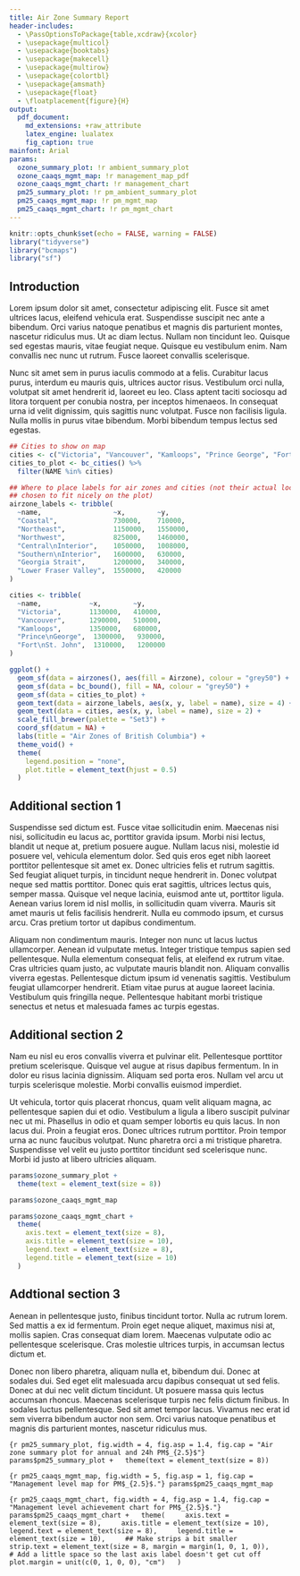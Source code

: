 ```yaml
---
title: Air Zone Summary Report
header-includes:
  - \PassOptionsToPackage{table,xcdraw}{xcolor}
  - \usepackage{multicol}
  - \usepackage{booktabs}
  - \usepackage{makecell}
  - \usepackage{multirow}
  - \usepackage{colortbl}
  - \usepackage{amsmath}
  - \usepackage{float}
  - \floatplacement{figure}{H}
output:
  pdf_document:
    md_extensions: +raw_attribute
    latex_engine: lualatex
    fig_caption: true
mainfont: Arial
params:
  ozone_summary_plot: !r ambient_summary_plot
  ozone_caaqs_mgmt_map: !r management_map_pdf
  ozone_caaqs_mgmt_chart: !r management_chart
  pm25_summary_plot: !r pm_ambient_summary_plot
  pm25_caaqs_mgmt_map: !r pm_mgmt_map
  pm25_caaqs_mgmt_chart: !r pm_mgmt_chart
---
```


```r
knitr::opts_chunk$set(echo = FALSE, warning = FALSE)
library("tidyverse")
library("bcmaps")
library("sf")
```

## Introduction

Lorem ipsum dolor sit amet, consectetur adipiscing elit. Fusce sit amet ultrices
lacus, eleifend vehicula erat. Suspendisse suscipit nec ante a bibendum. Orci
varius natoque penatibus et magnis dis parturient montes, nascetur ridiculus
mus. Ut ac diam lectus. Nullam non tincidunt leo. Quisque sed egestas mauris,
vitae feugiat neque. Quisque eu vestibulum enim. Nam convallis nec nunc ut
rutrum. Fusce laoreet convallis scelerisque.

Nunc sit amet sem in purus iaculis commodo at a felis. Curabitur lacus purus,
interdum eu mauris quis, ultrices auctor risus. Vestibulum orci nulla, volutpat
sit amet hendrerit id, laoreet eu leo. Class aptent taciti sociosqu ad litora
torquent per conubia nostra, per inceptos himenaeos. In consequat urna id velit
dignissim, quis sagittis nunc volutpat. Fusce non facilisis ligula. Nulla mollis
in purus vitae bibendum. Morbi bibendum tempus lectus sed egestas.

```r
## Cities to show on map
cities <- c("Victoria", "Vancouver", "Kamloops", "Prince George", "Fort St. John")
cities_to_plot <- bc_cities() %>%
  filter(NAME %in% cities)

## Where to place labels for air zones and cities (not their actual locations;
## chosen to fit nicely on the plot)
airzone_labels <- tribble(
  ~name,                  ~x,        ~y,
  "Coastal",              730000,    710000,
  "Northeast",            1150000,   1550000,
  "Northwest",            825000,    1460000,
  "Central\nInterior",    1050000,   1008000,
  "Southern\nInterior",   1600000,   630000,
  "Georgia Strait",       1200000,   340000,
  "Lower Fraser Valley",  1550000,   420000
)

cities <- tribble(
  ~name,            ~x,        ~y,
  "Victoria",       1130000,   410000,
  "Vancouver",      1290000,   510000,
  "Kamloops",       1350000,   680000,
  "Prince\nGeorge",  1300000,   930000,
  "Fort\nSt. John",  1310000,   1200000
)

ggplot() +
  geom_sf(data = airzones(), aes(fill = Airzone), colour = "grey50") +
  geom_sf(data = bc_bound(), fill = NA, colour = "grey50") +
  geom_sf(data = cities_to_plot) +
  geom_text(data = airzone_labels, aes(x, y, label = name), size = 4) +
  geom_text(data = cities, aes(x, y, label = name), size = 2) +
  scale_fill_brewer(palette = "Set3") +
  coord_sf(datum = NA) +
  labs(title = "Air Zones of British Columbia") +
  theme_void() +
  theme(
    legend.position = "none",
    plot.title = element_text(hjust = 0.5)
  )
```

## Additional section 1

Suspendisse sed dictum est. Fusce vitae sollicitudin enim. Maecenas nisi nisi,
sollicitudin eu lacus ac, porttitor gravida ipsum. Morbi nisi lectus, blandit ut
neque at, pretium posuere augue. Nullam lacus nisi, molestie id posuere vel,
vehicula elementum dolor. Sed quis eros eget nibh laoreet porttitor pellentesque
sit amet ex. Donec ultricies felis et rutrum sagittis. Sed feugiat aliquet
turpis, in tincidunt neque hendrerit in. Donec volutpat neque sed mattis
porttitor. Donec quis erat sagittis, ultrices lectus quis, semper massa. Quisque
vel neque lacinia, euismod ante ut, porttitor ligula. Aenean varius lorem id
nisl mollis, in sollicitudin quam viverra. Mauris sit amet mauris ut felis
facilisis hendrerit. Nulla eu commodo ipsum, et cursus arcu. Cras pretium tortor
ut dapibus condimentum.

Aliquam non condimentum mauris. Integer non nunc ut lacus luctus ullamcorper.
Aenean id vulputate metus. Integer tristique tempus sapien sed pellentesque.
Nulla elementum consequat felis, at eleifend ex rutrum vitae. Cras ultricies
quam justo, ac vulputate mauris blandit non. Aliquam convallis viverra egestas.
Pellentesque dictum ipsum id venenatis sagittis. Vestibulum feugiat ullamcorper
hendrerit. Etiam vitae purus at augue laoreet lacinia. Vestibulum quis fringilla
neque. Pellentesque habitant morbi tristique senectus et netus et malesuada
fames ac turpis egestas.



<!-- Air zone management framework table -->

```{=latex}
\begin{table}[h]
\centering
\caption{Air zone management framework for ground-level ozone and PM$_{2.5}$. The CAAQS define the upper threshold, separating the "red" and "orange" management levels.}
\begin{tabular}{|l|c|c|c|c|c|c|}
\hline
\rowcolor[HTML]{D9D9D9}
& \multicolumn{2}{c|}{\begin{tabular}[c]{@{}c@{}}$\text{O}_3$\\ (ppb)\end{tabular}} & \multicolumn{2}{c|}{\begin{tabular}[c]{@{}c@{}}$\text{PM}_{2.5}$ – Annual\\ ($\mu \text{g/m}^3$)\end{tabular}} & \multicolumn{2}{c|}{\begin{tabular}[c]{@{}c@{}}$\text{PM}_{2.5}$ - 24h\\ ($\mu \text{g/m}^3$)\end{tabular}} \\ \cline{2-7}
\rowcolor[HTML]{D9D9D9} 
\multirow{-2}{*}{Management Level} & 2015 & 2020 & 2015 & 2020 & 2015 & 2020 \\ \hline
\rowcolor[HTML]{A50026}
{\color[HTML]{FFFFFF} Red} & \multicolumn{6}{c|}{\cellcolor[HTML]{A50026}{\color[HTML]{FFFFFF} Actions for Achieving Air Zone CAAQS}} \\ \hline
Threshold (CAAQS) & 63 & 62 & 10 & 8.8 & 28 & 27 \\ \hline
\rowcolor[HTML]{F46D43}
Orange & \multicolumn{6}{c|}{\cellcolor[HTML]{F46D43}Actions for Preventing CAAQS Exceedance} \\ \hline
Threshold & \multicolumn{2}{c|}{56} & \multicolumn{2}{c|}{6.4} & \multicolumn{2}{c|}{19} \\ \hline
\rowcolor[HTML]{FEE08B}
Yellow & \multicolumn{6}{c|}{\cellcolor[HTML]{FEE08B}Actions for Preventing Air Quality Deterioration} \\ \hline
Threshold & \multicolumn{2}{c|}{50} & \multicolumn{2}{c|}{4} & \multicolumn{2}{c|}{10} \\ \hline
\rowcolor[HTML]{A6D96A}
Green & \multicolumn{6}{c|}{\cellcolor[HTML]{A6D96A}Actions for Keeping Clean Areas Clean} \\ \hline
\end{tabular}
\end{table}

```

## Additional section 2

Nam eu nisl eu eros convallis viverra et pulvinar elit. Pellentesque porttitor
pretium scelerisque. Quisque vel augue at risus dapibus fermentum. In in dolor
eu risus lacinia dignissim. Aliquam sed porta eros. Nullam vel arcu ut turpis
scelerisque molestie. Morbi convallis euismod imperdiet.

Ut vehicula, tortor quis placerat rhoncus, quam velit aliquam magna, ac
pellentesque sapien dui et odio. Vestibulum a ligula a libero suscipit pulvinar
nec ut mi. Phasellus in odio et quam semper lobortis eu quis lacus. In non lacus
dui. Proin a feugiat eros. Donec ultrices rutrum porttitor. Proin tempor urna ac
nunc faucibus volutpat. Nunc pharetra orci a mi tristique pharetra. Suspendisse
vel velit eu justo porttitor tincidunt sed scelerisque nunc. Morbi id justo at
libero ultricies aliquam.


<!-- Ozone summary plots -->

```r
params$ozone_summary_plot +
  theme(text = element_text(size = 8))
```

```r
params$ozone_caaqs_mgmt_map
```

```r
params$ozone_caaqs_mgmt_chart +
  theme(
    axis.text = element_text(size = 8),
    axis.title = element_text(size = 10),
    legend.text = element_text(size = 8),
    legend.title = element_text(size = 10)
  )
```

## Addtional section 3

Aenean in pellentesque justo, finibus tincidunt tortor. Nulla ac rutrum lorem.
Sed mattis a ex id fermentum. Proin eget neque aliquet, maximus nisi at, mollis
sapien. Cras consequat diam lorem. Maecenas vulputate odio ac pellentesque
scelerisque. Cras molestie ultrices turpis, in accumsan lectus dictum et.

Donec non libero pharetra, aliquam nulla et, bibendum dui. Donec at sodales dui.
Sed eget elit malesuada arcu dapibus consequat ut sed felis. Donec at dui nec
velit dictum tincidunt. Ut posuere massa quis lectus accumsan rhoncus. Maecenas
scelerisque turpis nec felis dictum finibus. In sodales luctus pellentesque. Sed
sit amet tempor lacus. Vivamus nec erat id sem viverra bibendum auctor non sem.
Orci varius natoque penatibus et magnis dis parturient montes, nascetur
ridiculus mus.

<!-- PM2.5 summary plots -->

```{r pm25_summary_plot, fig.width = 4, fig.asp = 1.4, fig.cap = "Air zone summary plot for annual and 24h PM$_{2.5}$"}
params$pm25_summary_plot +
  theme(text = element_text(size = 8))
```

```{r pm25_caaqs_mgmt_map, fig.width = 5, fig.asp = 1, fig.cap = "Management level map for PM$_{2.5}$."}
params$pm25_caaqs_mgmt_map
```

```{r pm25_caaqs_mgmt_chart, fig.width = 4, fig.asp = 1.4, fig.cap = "Management level achievement chart for PM$_{2.5}$."}
params$pm25_caaqs_mgmt_chart +
  theme(
    axis.text = element_text(size = 8),
    axis.title = element_text(size = 10),
    legend.text = element_text(size = 8),
    legend.title = element_text(size = 10),
    ## Make strips a bit smaller
    strip.text = element_text(size = 8, margin = margin(1, 0, 1, 0)),
    # Add a little space so the last axis label doesn't get cut off
    plot.margin = unit(c(0, 1, 0, 0), "cm")
  )  
```
